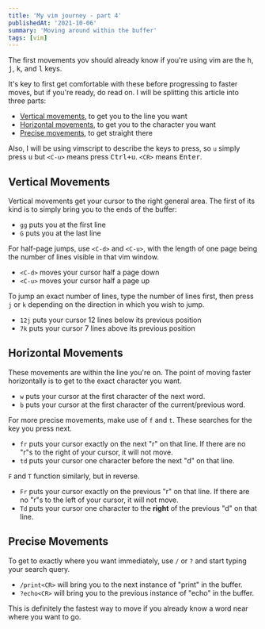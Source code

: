 ```yaml
---
title: 'My vim journey - part 4'
publishedAt: '2021-10-06'
summary: 'Moving around within the buffer'
tags: [vim]
---
```


The first movements yov should already know if you're using vim are
the <Kbd>h</Kbd>, <Kbd>j</Kbd>, <Kbd>k</Kbd>, and <Kbd>l</Kbd> keys.

It's key to first get comfortable with these before progressing to faster
moves, but if you're ready, do read on. I will be splitting this article into
three parts:

* [Vertical movements](#vertical-movements), to get you to the line you want
* [Horizontal movements](#horizontal-movements), to get you to the character you want
* [Precise movements](#precise-movements), to get straight there

Also, I will be using vimscript to describe the keys to press, so `u` simply
press <Kbd>u</Kbd> but `<C-u>` means press <Kbd>Ctrl+u</Kbd>. 
`<CR>` means <Kbd>Enter</Kbd>.

## Vertical Movements

Vertical movements get your cursor to the right general area. The first of its
kind is to simply bring you to the ends of the buffer:

* `gg` puts you at the first line
* `G` puts you at the last line

For half-page jumps, use `<C-d>` and `<C-u>`, with the length of one page being
the number of lines visible in that vim window.

* `<C-d>` moves your cursor half a page down
* `<C-u>` moves your cursor half a page up

To jump an exact number of lines, type the number of lines first, then press `j`
or `k` depending on the direction in which you wish to jump.

* `12j` puts your cursor 12 lines below its previous position
* `7k` puts your cursor 7 lines above its previous position

## Horizontal Movements

These movements are within the line you're on. The point of moving faster
horizontally is to get to the exact character you want.

* `w` puts your cursor at the first character of the next word.
* `b` puts your cursor at the first character of the current/previous word.

For more precise movements, make use of `f` and `t`. These searches for the key
you press next.

* `fr` puts your cursor exactly on the next "r" on that line. If there are no
  "r"s to the right of your cursor, it will not move.
* `td` puts your cursor one character before the next "d" on that line.

`F` and `T` function similarly, but in reverse.

* `Fr` puts your cursor exactly on the previous "r" on that line. If there are
  no "r"s to the left of your cursor, it will not move.
* `Td` puts your cursor one character to the **right** of the previous "d" on
  that line.

## Precise Movements

To get to exactly where you want immediately, use `/` or `?` and start typing your
search query.

* `/print<CR>` will bring you to the next instance of "print" in the buffer.
* `?echo<CR>` will bring you to the previous instance of "echo" in the buffer.

This is definitely the fastest way to move if you already know a word near where
you want to go.
